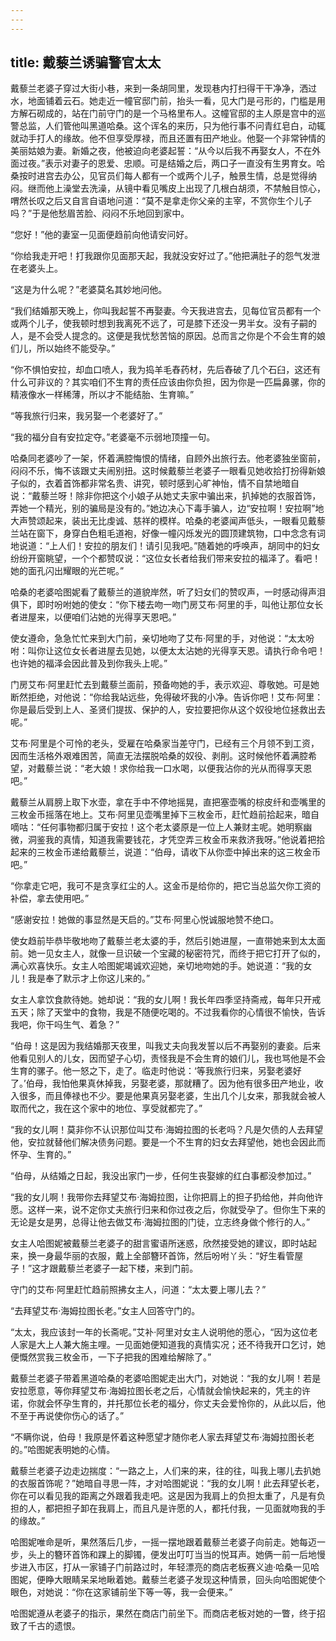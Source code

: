 ```yaml
---
---
---
```

title: 戴藜兰诱骗警官太太
---




戴藜兰老婆子穿过大街小巷，来到一条胡同里，发现巷内打扫得干干净净，洒过水，地面铺着云石。她走近一幢官邸门前，抬头一看，见大门是弓形的，门槛是用方解石砌成的，站在门前守门的是一个马格里布人。这幢官邸的主人原是宫中的巡警总监，人们管他叫黑道哈桑。这个诨名的来历，只为他行事不问青红皂白，动辄就动手打人的缘故。他不但享受厚禄，而且还置有田产地业。他娶一个非常钟情的美丽姑娘为妻。新婚之夜，他被迫向老婆起誓：“从今以后我不再娶女人，不在外面过夜。”表示对妻子的恩爱、忠顺。可是结婚之后，两口子一直没有生男育女。哈桑按时进宫去办公，见官员们每人都有一个或两个儿子，触景生情，总是觉得纳闷。继而他上澡堂去洗澡，从镜中看见嘴皮上出现了几根白胡须，不禁触目惊心，喟然长叹之后又自言自语地问道：“莫不是拿走你父亲的主宰，不赏你生个儿子吗？”于是他愁眉苦脸、闷闷不乐地回到家中。

“您好！”他的妻室一见面便趋前向他请安问好。

“你给我走开吧！打我跟你见面那天起，我就没安好过了。”他把满肚子的怨气发泄在老婆头上。

“这是为什么呢？”老婆莫名其妙地问他。

“我们结婚那天晚上，你叫我起誓不再娶妻。今天我进宫去，见每位官员都有一个或两个儿子，使我顿时想到我离死不远了，可是膝下还没一男半女。没有子嗣的人，是不会受人提念的。这便是我忧愁苦恼的原因。总而言之你是个不会生育的娘们儿，所以始终不能受孕。”

“你不惧怕安拉，却血口喷人，我为捣羊毛舂药材，先后舂破了几个石臼，这还有什么可非议的？其实咱们不生育的责任应该由你负担，因为你是一匹扁鼻骡，你的精液像水一样稀薄，所以才不能结胎、生育嘛。”

“等我旅行归来，我另娶一个老婆好了。”

“我的福分自有安拉定夺。”老婆毫不示弱地顶撞一句。

哈桑同老婆吵了一架，怀着满腔悔恨的情绪，自顾外出旅行去。他老婆独坐窗前，闷闷不乐，悔不该跟丈夫闹别扭。这时候戴藜兰老婆子一眼看见她收拾打扮得新娘子似的，衣着首饰都非常名贵、讲究，顿时感到心旷神怡，情不自禁地暗自说：“戴藜兰呀！除非你把这个小娘子从她丈夫家中骗出来，扒掉她的衣服首饰，弄她一个精光，别的骗局是没有的。”她边决心下毒手骗人，边“安拉啊！安拉啊”地大声赞颂起来，装出无比虔诚、慈祥的模样。哈桑的老婆闻声低头，一眼看见戴藜兰站在窗下，身穿白色粗毛道袍，好像一幢闪烁发光的圆顶建筑物，口中念念有词地说道：“上人们！安拉的朋友们！请引见我吧。”随着她的呼唤声，胡同中的妇女纷纷开窗眺望，一个个都赞叹说：“这位女长者给我们带来安拉的福泽了。看吧！她的面孔闪出耀眼的光芒呢。”

哈桑的老婆哈图妮看了戴藜兰的道貌岸然，听了妇女们的赞叹声，一时感动得声泪俱下，即时吩咐她的使女：“你下楼去吻一吻门房艾布·阿里的手，叫他让那位女长者进屋来，以便咱们沾她的光得享天恩吧。”

使女遵命，急急忙忙来到大门前，亲切地吻了艾布·阿里的手，对他说：“太太吩咐：叫你让这位女长者进屋去见她，以便太太沾她的光得享天恩。请执行命令吧！也许她的福泽会因此普及到你我头上呢。”

门房艾布·阿里赶忙去到戴藜兰面前，预备吻她的手，表示欢迎、尊敬她。可是她断然拒绝，对他说：“你给我站远些，免得破坏我的小净。告诉你吧！艾布·阿里：你是最后受到上人、圣贤们提拔、保护的人，安拉要把你从这个奴役地位拯救出去呢。”

艾布·阿里是个可怜的老头，受雇在哈桑家当差守门，已经有三个月领不到工资，因而生活格外艰难困苦，简直无法摆脱哈桑的奴役、剥削。这时候他怀着满腔希望，对戴藜兰说：“老大娘！求你给我一口水喝，以便我沾你的光从而得享天恩吧。”

戴藜兰从肩膀上取下水壶，拿在手中不停地摇晃，直把塞壶嘴的棕皮纤和壶嘴里的三枚金币摇落在地上。艾布·阿里见壶嘴里掉下三枚金币，赶忙趋前拾起来，暗自嘀咕：“任何事物都归属于安拉！这个老太婆原是一位上人兼财主呢。她明察幽微，洞鉴我的真情，知道我需要钱花，才凭空弄三枚金币来救济我呀。”他说着把拾起来的三枚金币递给戴藜兰，说道：“伯母，请收下从你壶中掉出来的这三枚金币吧。”

“你拿走它吧，我可不是贪享红尘的人。这金币是给你的，把它当总监欠你工资的补偿，拿去使用吧。”

“感谢安拉！她做的事显然是天启的。”艾布·阿里心悦诚服地赞不绝口。

使女趋前毕恭毕敬地吻了戴藜兰老太婆的手，然后引她进屋，一直带她来到太太面前。她一见女主人，就像一旦识破一个宝藏的秘密符咒，而终于把它打开了似的，满心欢喜快乐。女主人哈图妮竭诚欢迎她，亲切地吻她的手。她说道：“我的女儿！我是奉了默示才上你这儿来的。”

女主人拿饮食款待她。她却说：“我的女儿啊！我长年四季坚持斋戒，每年只开戒五天；除了天堂中的食物，我是不随便吃喝的。不过我看你的心情很不愉快，告诉我吧，你干吗生气、着急？”

“伯母！这是因为我结婚那天夜里，叫我丈夫向我发誓以后不再娶别的妻妾。后来他看见别人的儿女，因而望子心切，责怪我是不会生育的娘们儿，我也骂他是不会生育的骡子。他一怒之下，走了。临走时他说：‘等我旅行归来，另娶老婆好了。’伯母，我怕他果真休掉我，另娶老婆，那就糟了。因为他有很多田产地业，收入很多，而且俸禄也不少。要是他果真另娶老婆，生出几个儿女来，那我就会被人取而代之，我在这个家中的地位、享受就都完了。”

“我的女儿啊！莫非你不认识那位叫艾布·海姆拉图的长老吗？凡是欠债的人去拜望他，安拉就替他们解决债务问题。要是一个不生育的妇女去拜望他，她也会因此而怀孕、生育的。”

“伯母，从结婚之日起，我没出家门一步，任何生丧娶嫁的红白事都没参加过。”

“我的女儿啊！我带你去拜望艾布·海姆拉图，让你把肩上的担子扔给他，并向他许愿。这样一来，说不定你丈夫旅行归来和你过夜之后，你就受孕了。但你生下来的无论是女是男，总得让他去做艾布·海姆拉图的门徒，立志终身做个修行的人。”

女主人哈图妮被戴藜兰老婆子的甜言蜜语所迷惑，欣然接受她的建议，即时站起来，换一身最华丽的衣服，戴上全部簪环首饰，然后吩咐丫头：“好生看管屋子！”这才跟戴藜兰老婆子一起下楼，来到门前。

守门的艾布·阿里赶忙趋前照拂女主人，问道：“太太要上哪儿去？”

“去拜望艾布·海姆拉图长老。”女主人回答守门的。

“太太，我应该封一年的长斋呢。”艾补·阿里对女主人说明他的愿心，“因为这位老人家是大上人兼大施主哩。一见面她便知道我的真情实况；还不待我开口乞讨，她便慨然赏我三枚金币，一下子把我的困难给解除了。”

戴藜兰老婆子带着黑道哈桑的老婆哈图妮走出大门，对她说：“我的女儿啊！若是安拉愿意，等你拜望艾布·海姆拉图长老之后，心情就会愉快起来的，凭主的许诺，你就会怀孕生育的，并托那位长老的福分，你丈夫会爱怜你的，从此以后，他不至于再说使你伤心的话了。”

“不瞒你说，伯母！我原是怀着这种愿望才随你老人家去拜望艾布·海姆拉图长老的。”哈图妮表明她的心情。

戴藜兰老婆子边走边揣度：“一路之上，人们来的来，往的往，叫我上哪儿去扒她的衣服首饰呢？”她暗自寻思一阵，才对哈图妮说：“我的女儿啊！此去拜望长老，你在可以看见我的距离之外跟着我走吧。这是因为我肩上的负担太重了，凡是有负担的人，都把担子卸在我肩上，而且凡是许愿的人，都托付我，一见面就吻我的手的缘故。”

哈图妮唯命是听，果然落后几步，一摇一摆地跟着戴藜兰老婆子向前走。她每迈一步，头上的簪环首饰和踝上的脚镯，便发出叮叮当当的悦耳声。她俩一前一后地慢步进入市区，打从一家铺子门前路过时，年轻漂亮的商店老板赛义迪·哈桑一见哈图妮，便睁大眼睛呆呆地瞅着她。戴藜兰老婆子发现这种情景，回头向哈图妮使个眼色，对她说：“你在这家铺前坐下等一等，我一会便来。”

哈图妮遵从老婆子的指示，果然在商店门前坐下。而商店老板对她的一瞥，终于招致了千古的遗恨。